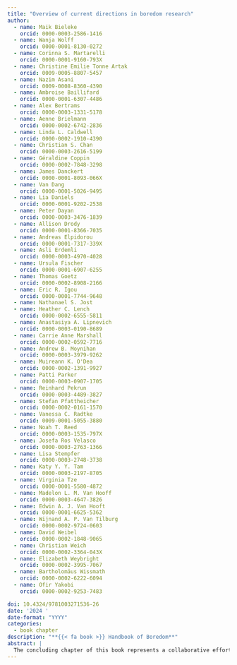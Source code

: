 ```yaml
---
title: "Overview of current directions in boredom research"
author:
  - name: Maik Bieleke
    orcid: 0000-0003-2586-1416
  - name: Wanja Wolff
    orcid: 0000-0001-8130-0272
  - name: Corinna S. Martarelli
    orcid: 0000-0001-9160-793X
  - name: Christine Emilie Tonne Artak
    orcid: 0009-0005-8807-5457
  - name: Nazim Asani
    orcid: 0009-0008-8360-4390
  - name: Ambroise Baillifard
    orcid: 0000-0001-6307-4486
  - name: Alex Bertrams
    orcid: 0000-0003-1331-5178
  - name: Aenne Brielmann
    orcid: 0000-0002-6742-2836
  - name: Linda L. Caldwell
    orcid: 0000-0002-1910-4390
  - name: Christian S. Chan
    orcid: 0000-0003-2616-5199
  - name: Géraldine Coppin
    orcid: 0000-0002-7848-3298
  - name: James Danckert
    orcid: 0000-0001-8093-066X
  - name: Van Dang
    orcid: 0000-0001-5026-9495
  - name: Lia Daniels
    orcid: 0000-0001-9202-2538
  - name: Peter Dayan
    orcid: 0000-0003-3476-1839
  - name: Allison Drody
    orcid: 0000-0001-8366-7035
  - name: Andreas Elpidorou
    orcid: 0000-0001-7317-339X
  - name: Asli Erdemli
    orcid: 0000-0003-4970-4028
  - name: Ursula Fischer
    orcid: 0000-0001-6907-6255
  - name: Thomas Goetz
    orcid: 0000-0002-8908-2166
  - name: Eric R. Igou
    orcid: 0000-0001-7744-9648
  - name: Nathanael S. Jost
  - name: Heather C. Lench
    orcid: 0000-0002-6555-5811
  - name: Anastasiya A. Lipnevich
    orcid: 0000-0003-0190-8689
  - name: Carrie Anne Marshall
    orcid: 0000-0002-0592-7716
  - name: Andrew B. Moynihan
    orcid: 0000-0003-3979-9262
  - name: Muireann K. O'Dea
    orcid: 0000-0002-1391-9927
  - name: Patti Parker
    orcid: 0000-0003-0907-1705
  - name: Reinhard Pekrun
    orcid: 0000-0003-4489-3827
  - name: Stefan Pfattheicher
    orcid: 0000-0002-0161-1570
  - name: Vanessa C. Radtke
    orcid: 0009-0001-5055-3880
  - name: Noah T. Reed
    orcid: 0000-0003-1535-797X
  - name: Josefa Ros Velasco
    orcid: 0000-0003-2763-1366
  - name: Lisa Stempfer
    orcid: 0000-0003-2748-3738
  - name: Katy Y. Y. Tam
    orcid: 0000-0003-2197-8705
  - name: Virginia Tze
    orcid: 0000-0001-5580-4872
  - name: Madelon L. M. Van Hooff
    orcid: 0000-0003-4647-3826
  - name: Edwin A. J. Van Hooft
    orcid: 0000-0001-6625-5362
  - name: Wijnand A. P. Van Tilburg
    orcid: 0000-0002-9724-0603
  - name: David Weibel
    orcid: 0000-0002-1848-9065
  - name: Christian Weich
    orcid: 0000-0002-3364-043X
  - name: Elizabeth Weybright
    orcid: 0000-0002-3995-7067
  - name: Bartholomäus Wissmath
    orcid: 0000-0002-6222-6094
  - name: Ofir Yakobi
    orcid: 0000-0002-9253-7483

doi: 10.4324/9781003271536-26
date: '2024 '
date-format: "YYYY"
categories:
  - book chapter
description: "**{{< fa book >}} Handbook of Boredom**"
abstract: |
  The concluding chapter of this book represents a collaborative effort between the editors and all contributing authors, resulting in a comprehensive overview of the current directions in boredom research. Summaries of each chapter not only underscore the multitude of perspectives on boredom but also elucidate the diverse approaches employed in its study. Furthermore, the chapter directs attention to both known and unknown aspects of boredom, providing a foundation for future research in the field.
---
```


